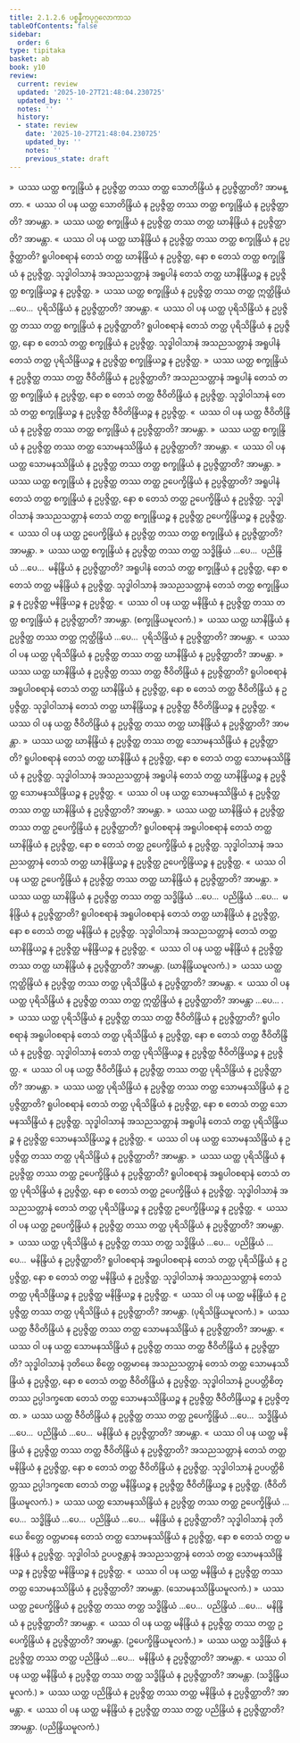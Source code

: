 ```yaml
---
title: 2.1.2.6 ပစ္စနီကပုဂ္ဂလောကာသ
tableOfContents: false
sidebar:
  order: 6
type: tipitaka
basket: ab
book: y10
review:
  current: review
  updated: '2025-10-27T21:48:04.230725'
  updated_by: ''
  notes: ''
  history:
  - state: review
    date: '2025-10-27T21:48:04.230725'
    updated_by: ''
    notes: ''
    previous_state: draft
---
```



<ReviewStatus review={frontmatter.review} showDetails={true} />

<HypothesisAnnotation frontmatter={frontmatter} />

<DynamicBreadcrumb />

<Division number="272" book="y10" e="ch" v="35" p="179">

<Paragraph number="2354" book="y10">
»  ယဿ ယတ္ထ စက္ခုန္ဒြိယံ န ဥပ္ပဇ္ဇိတ္ထ တဿ တတ္ထ သောတိန္ဒြိယံ န ဥပ္ပဇ္ဇိတ္ထာတိ? အာမန္တာ.
</Paragraph>

<Paragraph number="2355" book="y10">
«  ယဿ ဝါ ပန ယတ္ထ သောတိန္ဒြိယံ န ဥပ္ပဇ္ဇိတ္ထ တဿ တတ္ထ စက္ခုန္ဒြိယံ န ဥပ္ပဇ္ဇိတ္ထာတိ? အာမန္တာ.
</Paragraph>

<Paragraph number="2356" book="y10">
»  ယဿ ယတ္ထ စက္ခုန္ဒြိယံ န ဥပ္ပဇ္ဇိတ္ထ တဿ တတ္ထ ဃာနိန္ဒြိယံ န ဥပ္ပဇ္ဇိတ္ထာတိ? အာမန္တာ.
</Paragraph>

<Paragraph number="2357" book="y10">
«  ယဿ ဝါ ပန ယတ္ထ ဃာနိန္ဒြိယံ န ဥပ္ပဇ္ဇိတ္ထ တဿ တတ္ထ စက္ခုန္ဒြိယံ န ဥပ္ပဇ္ဇိတ္ထာတိ?
</Paragraph>

<Paragraph number="2358" book="y10">
ရူပါဝစရာနံ တေသံ တတ္ထ ဃာနိန္ဒြိယံ န ဥပ္ပဇ္ဇိတ္ထ, နော စ တေသံ တတ္ထ စက္ခုန္ဒြိယံ န ဥပ္ပဇ္ဇိတ္ထ. သုဒ္ဓါဝါသာနံ အသညသတ္တာနံ အရူပါနံ တေသံ တတ္ထ ဃာနိန္ဒြိယဉ္စ န ဥပ္ပဇ္ဇိတ္ထ စက္ခုန္ဒြိယဉ္စ န ဥပ္ပဇ္ဇိတ္ထ.
</Paragraph>

<Paragraph number="2359" book="y10">
»  ယဿ ယတ္ထ စက္ခုန္ဒြိယံ န ဥပ္ပဇ္ဇိတ္ထ တဿ တတ္ထ ဣတ္ထိန္ဒြိယံ …ပေ…  ပုရိသိန္ဒြိယံ န ဥပ္ပဇ္ဇိတ္ထာတိ? အာမန္တာ.
</Paragraph>

<Paragraph number="2360" book="y10">
«  ယဿ ဝါ ပန ယတ္ထ ပုရိသိန္ဒြိယံ န ဥပ္ပဇ္ဇိတ္ထ တဿ တတ္ထ စက္ခုန္ဒြိယံ န ဥပ္ပဇ္ဇိတ္ထာတိ?
</Paragraph>

<Paragraph number="2361" book="y10">
ရူပါဝစရာနံ တေသံ တတ္ထ ပုရိသိန္ဒြိယံ န ဥပ္ပဇ္ဇိတ္ထ, နော စ တေသံ တတ္ထ စက္ခုန္ဒြိယံ န ဥပ္ပဇ္ဇိတ္ထ. သုဒ္ဓါဝါသာနံ အသညသတ္တာနံ အရူပါနံ တေသံ တတ္ထ ပုရိသိန္ဒြိယဉ္စ န ဥပ္ပဇ္ဇိတ္ထ စက္ခုန္ဒြိယဉ္စ န ဥပ္ပဇ္ဇိတ္ထ.
</Paragraph>

<Paragraph number="2362" book="y10">
»  ယဿ ယတ္ထ စက္ခုန္ဒြိယံ န ဥပ္ပဇ္ဇိတ္ထ တဿ တတ္ထ ဇီဝိတိန္ဒြိယံ န ဥပ္ပဇ္ဇိတ္ထာတိ?
</Paragraph>

<Paragraph number="2363" book="y10">
အသညသတ္တာနံ အရူပါနံ တေသံ တတ္ထ စက္ခုန္ဒြိယံ န ဥပ္ပဇ္ဇိတ္ထ, နော စ တေသံ တတ္ထ ဇီဝိတိန္ဒြိယံ န ဥပ္ပဇ္ဇိတ္ထ. သုဒ္ဓါဝါသာနံ တေသံ တတ္ထ စက္ခုန္ဒြိယဉ္စ န ဥပ္ပဇ္ဇိတ္ထ ဇီဝိတိန္ဒြိယဉ္စ န ဥပ္ပဇ္ဇိတ္ထ.
</Paragraph>

<Paragraph number="2364" book="y10">
«  ယဿ ဝါ ပန ယတ္ထ ဇီဝိတိန္ဒြိယံ န ဥပ္ပဇ္ဇိတ္ထ တဿ တတ္ထ စက္ခုန္ဒြိယံ န ဥပ္ပဇ္ဇိတ္ထာတိ? အာမန္တာ.
</Paragraph>

<Paragraph number="2365" book="y10">
»  ယဿ ယတ္ထ စက္ခုန္ဒြိယံ န ဥပ္ပဇ္ဇိတ္ထ တဿ တတ္ထ သောမနဿိန္ဒြိယံ န ဥပ္ပဇ္ဇိတ္ထာတိ? အာမန္တာ.
</Paragraph>

<Paragraph number="2366" book="y10">
«  ယဿ ဝါ ပန ယတ္ထ သောမနဿိန္ဒြိယံ န ဥပ္ပဇ္ဇိတ္ထ တဿ တတ္ထ စက္ခုန္ဒြိယံ န ဥပ္ပဇ္ဇိတ္ထာတိ? အာမန္တာ.
</Paragraph>

<Paragraph number="2367" book="y10">
»  ယဿ ယတ္ထ စက္ခုန္ဒြိယံ န ဥပ္ပဇ္ဇိတ္ထ တဿ တတ္ထ ဥပေက္ခိန္ဒြိယံ န ဥပ္ပဇ္ဇိတ္ထာတိ?
</Paragraph>

<Paragraph number="2368" book="y10">
အရူပါနံ တေသံ တတ္ထ စက္ခုန္ဒြိယံ န ဥပ္ပဇ္ဇိတ္ထ, နော စ တေသံ တတ္ထ ဥပေက္ခိန္ဒြိယံ န ဥပ္ပဇ္ဇိတ္ထ. သုဒ္ဓါဝါသာနံ အသညသတ္တာနံ တေသံ တတ္ထ စက္ခုန္ဒြိယဉ္စ န ဥပ္ပဇ္ဇိတ္ထ ဥပေက္ခိန္ဒြိယဉ္စ န ဥပ္ပဇ္ဇိတ္ထ.
</Paragraph>

<Paragraph number="2369" book="y10">
«  ယဿ ဝါ ပန ယတ္ထ ဥပေက္ခိန္ဒြိယံ န ဥပ္ပဇ္ဇိတ္ထ တဿ တတ္ထ စက္ခုန္ဒြိယံ န ဥပ္ပဇ္ဇိတ္ထာတိ? အာမန္တာ.
</Paragraph>

<Paragraph number="2370" book="y10">
»  ယဿ ယတ္ထ စက္ခုန္ဒြိယံ န ဥပ္ပဇ္ဇိတ္ထ တဿ တတ္ထ သဒ္ဓိန္ဒြိယံ …ပေ…  ပညိန္ဒြိယံ …ပေ…  မနိန္ဒြိယံ န ဥပ္ပဇ္ဇိတ္ထာတိ?
</Paragraph>

<Paragraph number="2371" book="y10">
အရူပါနံ တေသံ တတ္ထ စက္ခုန္ဒြိယံ န ဥပ္ပဇ္ဇိတ္ထ, နော စ တေသံ တတ္ထ မနိန္ဒြိယံ န ဥပ္ပဇ္ဇိတ္ထ. သုဒ္ဓါဝါသာနံ အသညသတ္တာနံ တေသံ တတ္ထ စက္ခုန္ဒြိယဉ္စ န ဥပ္ပဇ္ဇိတ္ထ မနိန္ဒြိယဉ္စ န ဥပ္ပဇ္ဇိတ္ထ.
</Paragraph>

<Paragraph number="2372" book="y10">
«  ယဿ ဝါ ပန ယတ္ထ မနိန္ဒြိယံ န ဥပ္ပဇ္ဇိတ္ထ တဿ တတ္ထ စက္ခုန္ဒြိယံ န ဥပ္ပဇ္ဇိတ္ထာတိ? အာမန္တာ. (စက္ခုန္ဒြိယမူလကံ.)
</Paragraph>

</Division>
<Division number="273" book="y10" e="ch" v="35" p="180">

<Paragraph number="2373" book="y10">
»  ယဿ ယတ္ထ ဃာနိန္ဒြိယံ န ဥပ္ပဇ္ဇိတ္ထ တဿ တတ္ထ ဣတ္ထိန္ဒြိယံ …ပေ…  ပုရိသိန္ဒြိယံ န ဥပ္ပဇ္ဇိတ္ထာတိ? အာမန္တာ.
</Paragraph>

<Paragraph number="2374" book="y10">
«  ယဿ ဝါ ပန ယတ္ထ ပုရိသိန္ဒြိယံ န ဥပ္ပဇ္ဇိတ္ထ တဿ တတ္ထ ဃာနိန္ဒြိယံ န ဥပ္ပဇ္ဇိတ္ထာတိ? အာမန္တာ.
</Paragraph>

<Paragraph number="2375" book="y10">
»  ယဿ ယတ္ထ ဃာနိန္ဒြိယံ န ဥပ္ပဇ္ဇိတ္ထ တဿ တတ္ထ ဇီဝိတိန္ဒြိယံ န ဥပ္ပဇ္ဇိတ္ထာတိ?
</Paragraph>

<Paragraph number="2376" book="y10">
ရူပါဝစရာနံ အရူပါဝစရာနံ တေသံ တတ္ထ ဃာနိန္ဒြိယံ န ဥပ္ပဇ္ဇိတ္ထ, နော စ တေသံ တတ္ထ ဇီဝိတိန္ဒြိယံ န ဥပ္ပဇ္ဇိတ္ထ. သုဒ္ဓါဝါသာနံ တေသံ တတ္ထ ဃာနိန္ဒြိယဉ္စ န ဥပ္ပဇ္ဇိတ္ထ ဇီဝိတိန္ဒြိယဉ္စ န ဥပ္ပဇ္ဇိတ္ထ.
</Paragraph>

<Paragraph number="2377" book="y10">
«  ယဿ ဝါ ပန ယတ္ထ ဇီဝိတိန္ဒြိယံ န ဥပ္ပဇ္ဇိတ္ထ တဿ တတ္ထ ဃာနိန္ဒြိယံ န ဥပ္ပဇ္ဇိတ္ထာတိ? အာမန္တာ.
</Paragraph>

<Paragraph number="2378" book="y10">
»  ယဿ ယတ္ထ ဃာနိန္ဒြိယံ န ဥပ္ပဇ္ဇိတ္ထ တဿ တတ္ထ သောမနဿိန္ဒြိယံ န ဥပ္ပဇ္ဇိတ္ထာတိ?
</Paragraph>

<Paragraph number="2379" book="y10">
ရူပါဝစရာနံ တေသံ တတ္ထ ဃာနိန္ဒြိယံ န ဥပ္ပဇ္ဇိတ္ထ, နော စ တေသံ တတ္ထ သောမနဿိန္ဒြိယံ န ဥပ္ပဇ္ဇိတ္ထ. သုဒ္ဓါဝါသာနံ အသညသတ္တာနံ အရူပါနံ တေသံ တတ္ထ ဃာနိန္ဒြိယဉ္စ န ဥပ္ပဇ္ဇိတ္ထ သောမနဿိန္ဒြိယဉ္စ န ဥပ္ပဇ္ဇိတ္ထ.
</Paragraph>

<Paragraph number="2380" book="y10">
«  ယဿ ဝါ ပန ယတ္ထ သောမနဿိန္ဒြိယံ န ဥပ္ပဇ္ဇိတ္ထ တဿ တတ္ထ ဃာနိန္ဒြိယံ န ဥပ္ပဇ္ဇိတ္ထာတိ? အာမန္တာ.
</Paragraph>

<Paragraph number="2381" book="y10">
»  ယဿ ယတ္ထ ဃာနိန္ဒြိယံ န ဥပ္ပဇ္ဇိတ္ထ တဿ တတ္ထ ဥပေက္ခိန္ဒြိယံ န ဥပ္ပဇ္ဇိတ္ထာတိ?
</Paragraph>

<Paragraph number="2382" book="y10">
ရူပါဝစရာနံ အရူပါဝစရာနံ တေသံ တတ္ထ ဃာနိန္ဒြိယံ န ဥပ္ပဇ္ဇိတ္ထ, နော စ တေသံ တတ္ထ ဥပေက္ခိန္ဒြိယံ န ဥပ္ပဇ္ဇိတ္ထ. သုဒ္ဓါဝါသာနံ အသညသတ္တာနံ တေသံ တတ္ထ ဃာနိန္ဒြိယဉ္စ န ဥပ္ပဇ္ဇိတ္ထ ဥပေက္ခိန္ဒြိယဉ္စ န ဥပ္ပဇ္ဇိတ္ထ.
</Paragraph>

<Paragraph number="2383" book="y10">
«  ယဿ ဝါ ပန ယတ္ထ ဥပေက္ခိန္ဒြိယံ န ဥပ္ပဇ္ဇိတ္ထ တဿ တတ္ထ ဃာနိန္ဒြိယံ န ဥပ္ပဇ္ဇိတ္ထာတိ? အာမန္တာ.
</Paragraph>

<Paragraph number="2384" book="y10">
»  ယဿ ယတ္ထ ဃာနိန္ဒြိယံ န ဥပ္ပဇ္ဇိတ္ထ တဿ တတ္ထ သဒ္ဓိန္ဒြိယံ …ပေ…  ပညိန္ဒြိယံ …ပေ…  မနိန္ဒြိယံ န ဥပ္ပဇ္ဇိတ္ထာတိ?
</Paragraph>

<Paragraph number="2385" book="y10">
ရူပါဝစရာနံ အရူပါဝစရာနံ တေသံ တတ္ထ ဃာနိန္ဒြိယံ န ဥပ္ပဇ္ဇိတ္ထ, နော စ တေသံ တတ္ထ မနိန္ဒြိယံ န ဥပ္ပဇ္ဇိတ္ထ. သုဒ္ဓါဝါသာနံ အသညသတ္တာနံ တေသံ တတ္ထ ဃာနိန္ဒြိယဉ္စ န ဥပ္ပဇ္ဇိတ္ထ မနိန္ဒြိယဉ္စ န ဥပ္ပဇ္ဇိတ္ထ.
</Paragraph>

<Paragraph number="2386" book="y10">
«  ယဿ ဝါ ပန ယတ္ထ မနိန္ဒြိယံ န ဥပ္ပဇ္ဇိတ္ထ တဿ တတ္ထ ဃာနိန္ဒြိယံ န ဥပ္ပဇ္ဇိတ္ထာတိ? အာမန္တာ. (ဃာနိန္ဒြိယမူလကံ.)
</Paragraph>

</Division>
<Division number="274" book="y10" e="ch" v="35" p="181">

<Paragraph number="2387" book="y10">
»  ယဿ ယတ္ထ ဣတ္ထိန္ဒြိယံ န ဥပ္ပဇ္ဇိတ္ထ တဿ တတ္ထ ပုရိသိန္ဒြိယံ န ဥပ္ပဇ္ဇိတ္ထာတိ? အာမန္တာ.
</Paragraph>

<Paragraph number="2388" book="y10">
«  ယဿ ဝါ ပန ယတ္ထ ပုရိသိန္ဒြိယံ န ဥပ္ပဇ္ဇိတ္ထ တဿ တတ္ထ ဣတ္ထိန္ဒြိယံ န ဥပ္ပဇ္ဇိတ္ထာတိ? အာမန္တာ …ပေ… .
</Paragraph>

</Division>
<Division number="275" book="y10" e="ch" v="35" p="181">

<Paragraph number="2389" book="y10">
»  ယဿ ယတ္ထ ပုရိသိန္ဒြိယံ န ဥပ္ပဇ္ဇိတ္ထ တဿ တတ္ထ ဇီဝိတိန္ဒြိယံ န ဥပ္ပဇ္ဇိတ္ထာတိ?
</Paragraph>

<Paragraph number="2390" book="y10">
ရူပါဝစရာနံ အရူပါဝစရာနံ တေသံ တတ္ထ ပုရိသိန္ဒြိယံ န ဥပ္ပဇ္ဇိတ္ထ, နော စ တေသံ တတ္ထ ဇီဝိတိန္ဒြိယံ န ဥပ္ပဇ္ဇိတ္ထ. သုဒ္ဓါဝါသာနံ တေသံ တတ္ထ ပုရိသိန္ဒြိယဉ္စ န ဥပ္ပဇ္ဇိတ္ထ ဇီဝိတိန္ဒြိယဉ္စ န ဥပ္ပဇ္ဇိတ္ထ.
</Paragraph>

<Paragraph number="2391" book="y10">
«  ယဿ ဝါ ပန ယတ္ထ ဇီဝိတိန္ဒြိယံ န ဥပ္ပဇ္ဇိတ္ထ တဿ တတ္ထ ပုရိသိန္ဒြိယံ န ဥပ္ပဇ္ဇိတ္ထာတိ? အာမန္တာ.
</Paragraph>

<Paragraph number="2392" book="y10">
»  ယဿ ယတ္ထ ပုရိသိန္ဒြိယံ န ဥပ္ပဇ္ဇိတ္ထ တဿ တတ္ထ သောမနဿိန္ဒြိယံ န ဥပ္ပဇ္ဇိတ္ထာတိ?
</Paragraph>

<Paragraph number="2393" book="y10">
ရူပါဝစရာနံ တေသံ တတ္ထ ပုရိသိန္ဒြိယံ န ဥပ္ပဇ္ဇိတ္ထ, နော စ တေသံ တတ္ထ သောမနဿိန္ဒြိယံ န ဥပ္ပဇ္ဇိတ္ထ. သုဒ္ဓါဝါသာနံ အသညသတ္တာနံ အရူပါနံ တေသံ တတ္ထ ပုရိသိန္ဒြိယဉ္စ န ဥပ္ပဇ္ဇိတ္ထ သောမနဿိန္ဒြိယဉ္စ န ဥပ္ပဇ္ဇိတ္ထ.
</Paragraph>

<Paragraph number="2394" book="y10">
«  ယဿ ဝါ ပန ယတ္ထ သောမနဿိန္ဒြိယံ န ဥပ္ပဇ္ဇိတ္ထ တဿ တတ္ထ ပုရိသိန္ဒြိယံ န ဥပ္ပဇ္ဇိတ္ထာတိ? အာမန္တာ.
</Paragraph>

<Paragraph number="2395" book="y10">
»  ယဿ ယတ္ထ ပုရိသိန္ဒြိယံ န ဥပ္ပဇ္ဇိတ္ထ တဿ တတ္ထ ဥပေက္ခိန္ဒြိယံ န ဥပ္ပဇ္ဇိတ္ထာတိ?
</Paragraph>

<Paragraph number="2396" book="y10">
ရူပါဝစရာနံ အရူပါဝစရာနံ တေသံ တတ္ထ ပုရိသိန္ဒြိယံ န ဥပ္ပဇ္ဇိတ္ထ, နော စ တေသံ တတ္ထ ဥပေက္ခိန္ဒြိယံ န ဥပ္ပဇ္ဇိတ္ထ. သုဒ္ဓါဝါသာနံ အသညသတ္တာနံ တေသံ တတ္ထ ပုရိသိန္ဒြိယဉ္စ န ဥပ္ပဇ္ဇိတ္ထ ဥပေက္ခိန္ဒြိယဉ္စ န ဥပ္ပဇ္ဇိတ္ထ.
</Paragraph>

<Paragraph number="2397" book="y10">
«  ယဿ ဝါ ပန ယတ္ထ ဥပေက္ခိန္ဒြိယံ န ဥပ္ပဇ္ဇိတ္ထ တဿ တတ္ထ ပုရိသိန္ဒြိယံ န ဥပ္ပဇ္ဇိတ္ထာတိ? အာမန္တာ.
</Paragraph>

<Paragraph number="2398" book="y10">
»  ယဿ ယတ္ထ ပုရိသိန္ဒြိယံ န ဥပ္ပဇ္ဇိတ္ထ တဿ တတ္ထ သဒ္ဓိန္ဒြိယံ …ပေ…  ပညိန္ဒြိယံ …ပေ…  မနိန္ဒြိယံ န ဥပ္ပဇ္ဇိတ္ထာတိ?
</Paragraph>

<Paragraph number="2399" book="y10">
ရူပါဝစရာနံ အရူပါဝစရာနံ တေသံ တတ္ထ ပုရိသိန္ဒြိယံ န ဥပ္ပဇ္ဇိတ္ထ, နော စ တေသံ တတ္ထ မနိန္ဒြိယံ န ဥပ္ပဇ္ဇိတ္ထ. သုဒ္ဓါဝါသာနံ အသညသတ္တာနံ တေသံ တတ္ထ ပုရိသိန္ဒြိယဉ္စ န ဥပ္ပဇ္ဇိတ္ထ မနိန္ဒြိယဉ္စ န ဥပ္ပဇ္ဇိတ္ထ.
</Paragraph>

<Paragraph number="2400" book="y10">
«  ယဿ ဝါ ပန ယတ္ထ မနိန္ဒြိယံ န ဥပ္ပဇ္ဇိတ္ထ တဿ တတ္ထ ပုရိသိန္ဒြိယံ န ဥပ္ပဇ္ဇိတ္ထာတိ? အာမန္တာ. (ပုရိသိန္ဒြိယမူလကံ.)
</Paragraph>

</Division>
<Division number="276" book="y10" e="ch" v="35" p="181">

<Paragraph number="2401" book="y10">
»  ယဿ ယတ္ထ ဇီဝိတိန္ဒြိယံ န ဥပ္ပဇ္ဇိတ္ထ တဿ တတ္ထ သောမနဿိန္ဒြိယံ န ဥပ္ပဇ္ဇိတ္ထာတိ? အာမန္တာ.
</Paragraph>

<Paragraph number="2402" book="y10">
«  ယဿ ဝါ ပန ယတ္ထ သောမနဿိန္ဒြိယံ န ဥပ္ပဇ္ဇိတ္ထ တဿ တတ္ထ ဇီဝိတိန္ဒြိယံ န ဥပ္ပဇ္ဇိတ္ထာတိ?
</Paragraph>

<Paragraph number="2403" book="y10">
သုဒ္ဓါဝါသာနံ ဒုတိယေ စိတ္တေ ဝတ္တမာနေ အသညသတ္တာနံ တေသံ တတ္ထ သောမနဿိန္ဒြိယံ န ဥပ္ပဇ္ဇိတ္ထ, နော စ တေသံ တတ္ထ ဇီဝိတိန္ဒြိယံ န ဥပ္ပဇ္ဇိတ္ထ. သုဒ္ဓါဝါသာနံ ဥပပတ္တိစိတ္တဿ ဥပ္ပါဒက္ခဏေ တေသံ တတ္ထ သောမနဿိန္ဒြိယဉ္စ န ဥပ္ပဇ္ဇိတ္ထ ဇီဝိတိန္ဒြိယဉ္စ န ဥပ္ပဇ္ဇိတ္ထ.
</Paragraph>

<Paragraph number="2404" book="y10">
»  ယဿ ယတ္ထ ဇီဝိတိန္ဒြိယံ န ဥပ္ပဇ္ဇိတ္ထ တဿ တတ္ထ ဥပေက္ခိန္ဒြိယံ …ပေ…  သဒ္ဓိန္ဒြိယံ …ပေ…  ပညိန္ဒြိယံ …ပေ…  မနိန္ဒြိယံ န ဥပ္ပဇ္ဇိတ္ထာတိ? အာမန္တာ.
</Paragraph>

<Paragraph number="2405" book="y10">
«  ယဿ ဝါ ပန ယတ္ထ မနိန္ဒြိယံ န ဥပ္ပဇ္ဇိတ္ထ တဿ တတ္ထ ဇီဝိတိန္ဒြိယံ န ဥပ္ပဇ္ဇိတ္ထာတိ?
</Paragraph>

<Paragraph number="2406" book="y10">
အသညသတ္တာနံ တေသံ တတ္ထ မနိန္ဒြိယံ န ဥပ္ပဇ္ဇိတ္ထ, နော စ တေသံ တတ္ထ ဇီဝိတိန္ဒြိယံ န ဥပ္ပဇ္ဇိတ္ထ. သုဒ္ဓါဝါသာနံ ဥပပတ္တိစိတ္တဿ ဥပ္ပါဒက္ခဏေ တေသံ တတ္ထ မနိန္ဒြိယဉ္စ န ဥပ္ပဇ္ဇိတ္ထ ဇီဝိတိန္ဒြိယဉ္စ န ဥပ္ပဇ္ဇိတ္ထ. (ဇီဝိတိန္ဒြိယမူလကံ.)
</Paragraph>

</Division>
<Division number="277" book="y10" e="ch" v="35" p="182">

<Paragraph number="2407" book="y10">
»  ယဿ ယတ္ထ သောမနဿိန္ဒြိယံ န ဥပ္ပဇ္ဇိတ္ထ တဿ တတ္ထ ဥပေက္ခိန္ဒြိယံ …ပေ…  သဒ္ဓိန္ဒြိယံ …ပေ…  ပညိန္ဒြိယံ …ပေ…  မနိန္ဒြိယံ န ဥပ္ပဇ္ဇိတ္ထာတိ?
</Paragraph>

<Paragraph number="2408" book="y10">
သုဒ္ဓါဝါသာနံ ဒုတိယေ စိတ္တေ ဝတ္တမာနေ တေသံ တတ္ထ သောမနဿိန္ဒြိယံ န ဥပ္ပဇ္ဇိတ္ထ, နော စ တေသံ တတ္ထ မနိန္ဒြိယံ န ဥပ္ပဇ္ဇိတ္ထ. သုဒ္ဓါဝါသံ ဥပပဇ္ဇန္တာနံ အသညသတ္တာနံ တေသံ တတ္ထ သောမနဿိန္ဒြိယဉ္စ န ဥပ္ပဇ္ဇိတ္ထ မနိန္ဒြိယဉ္စ န ဥပ္ပဇ္ဇိတ္ထ.
</Paragraph>

<Paragraph number="2409" book="y10">
«  ယဿ ဝါ ပန ယတ္ထ မနိန္ဒြိယံ န ဥပ္ပဇ္ဇိတ္ထ တဿ တတ္ထ သောမနဿိန္ဒြိယံ န ဥပ္ပဇ္ဇိတ္ထာတိ? အာမန္တာ. (သောမနဿိန္ဒြိယမူလကံ.)
</Paragraph>

</Division>
<Division number="278" book="y10" e="ch" v="35" p="182">

<Paragraph number="2410" book="y10">
»  ယဿ ယတ္ထ ဥပေက္ခိန္ဒြိယံ န ဥပ္ပဇ္ဇိတ္ထ တဿ တတ္ထ သဒ္ဓိန္ဒြိယံ …ပေ…  ပညိန္ဒြိယံ …ပေ…  မနိန္ဒြိယံ န ဥပ္ပဇ္ဇိတ္ထာတိ? အာမန္တာ.
</Paragraph>

<Paragraph number="2411" book="y10">
«  ယဿ ဝါ ပန ယတ္ထ မနိန္ဒြိယံ န ဥပ္ပဇ္ဇိတ္ထ တဿ တတ္ထ ဥပေက္ခိန္ဒြိယံ န ဥပ္ပဇ္ဇိတ္ထာတိ? အာမန္တာ. (ဥပေက္ခိန္ဒြိယမူလကံ.)
</Paragraph>

</Division>
<Division number="279" book="y10" e="ch" v="35" p="182">

<Paragraph number="2412" book="y10">
»  ယဿ ယတ္ထ သဒ္ဓိန္ဒြိယံ န ဥပ္ပဇ္ဇိတ္ထ တဿ တတ္ထ ပညိန္ဒြိယံ …ပေ…  မနိန္ဒြိယံ န ဥပ္ပဇ္ဇိတ္ထာတိ? အာမန္တာ.
</Paragraph>

<Paragraph number="2413" book="y10">
«  ယဿ ဝါ ပန ယတ္ထ မနိန္ဒြိယံ န ဥပ္ပဇ္ဇိတ္ထ တဿ တတ္ထ သဒ္ဓိန္ဒြိယံ န ဥပ္ပဇ္ဇိတ္ထာတိ? အာမန္တာ. (သဒ္ဓိန္ဒြိယမူလကံ.)
</Paragraph>

</Division>
<Division number="280" book="y10" e="ch" v="35" p="182">

<Paragraph number="2414" book="y10">
»  ယဿ ယတ္ထ ပညိန္ဒြိယံ န ဥပ္ပဇ္ဇိတ္ထ တဿ တတ္ထ မနိန္ဒြိယံ န ဥပ္ပဇ္ဇိတ္ထာတိ? အာမန္တာ.
</Paragraph>

<Paragraph number="2415" book="y10">
«  ယဿ ဝါ ပန ယတ္ထ မနိန္ဒြိယံ န ဥပ္ပဇ္ဇိတ္ထ တဿ တတ္ထ ပညိန္ဒြိယံ န ဥပ္ပဇ္ဇိတ္ထာတိ? အာမန္တာ. (ပညိန္ဒြိယမူလကံ.)
</Paragraph>
</Division>